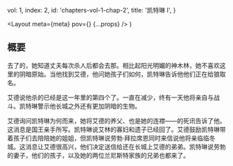 
  vol: 1,
  index: 2,
  id: 'chapters-vol-1-chap-2',
  title: '凯特琳 I',
}

  <Layout meta={meta} pov={<WikiLink name="凯特琳·徒利" />} {...props} />
)

## 概要

<WikiLink name="凯特琳·徒利" />去了<WikiLink name="临冬城" />的<WikiLink name="神木林" />，她知道丈夫每次杀人后都会去那。相比起<WikiLink name="奔流城" />阳光明媚的神木林，她不喜欢这里的阴暗原始。当他找到艾德，他问她孩子们如何，凯特琳告诉他他们正在给狼取名。

<Illustration
  width="30vw"
  src="https://awoiaf.westeros.org/images/0/0b/Ned_%26_Ice.jpg"
  desc="奈德在擦拭寒冰"
/>

艾德说他杀的已经是这一年里的第四个了。<WikiLink name="守夜人" />一直在减少，终有一天他将亲自与<WikiLink name="曼斯·雷德" />战斗。凯特琳警示他长城之外还有更加阴暗的生物。

艾德询问凯特琳为何而来，她将艾德的养父、也是她的连襟——<WikiLink name="琼恩·艾林" />的死讯告诉了他。这消息是国王<WikiLink name="劳勃" />亲手所写。凯特琳说艾林的寡妇和遗子已经回了<WikiLink name="鹰巢城" />。艾德鼓励凯特琳带着孩子们去陪陪她的姐姐，但凯特琳说劳勃·拜拉席恩同时来信说他将亲临临冬城。这消息让艾德很高兴，他们决定送信给还在长城上艾德的弟弟<WikiLink name="班扬" linkName="班扬·史塔克" />。凯特琳说劳勃的妻子<WikiLink name="瑟曦·兰尼斯特" />，他们的孩子，以及她的两位兰尼斯特家族的兄弟也都来了。
